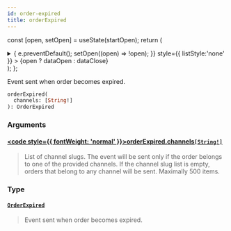 ```yaml
---
id: order-expired
title: orderExpired
---
```






const [open, setOpen] = useState(startOpen);
return (
<details {...(open ? { open: true } : {})} className="details" style={{ border:'none', boxShadow:'none', background:'var(--ifm-background-color)' }}>
<summary
onClick={(e) => {
e.preventDefault();
setOpen((open) => !open);
}}
style={{ listStyle:'none' }} >
{open ? dataOpen : dataClose}
</summary>
{open && children}
</details>
);
};

Event sent when order becomes expired.


<Badge text="Added in Saleor 3.20" class="badge badge--secondary margin-bottom--sm" />


<FeaturePreview />

```graphql
orderExpired(
  channels: [String!]
): OrderExpired
```

### Arguments

#### [<code style={{ fontWeight: 'normal' }}>orderExpired.<b>channels</b></code>](#)<Bullet />[`[String!]`](../../../api-reference/miscellaneous/scalars/string) <Badge class="badge badge--secondary" text="list"/> <Badge class="badge badge--secondary" text="scalar"/> <Badge class="badge badge--secondary" text="miscellaneous"/>

> List of channel slugs. The event will be sent only if the order belongs to one of the provided channels. If the channel slug list is empty, orders that belong to any channel will be sent. Maximally 500 items.

### Type

#### [`OrderExpired`](../../../api-reference/orders/objects/order-expired) <Badge class="badge badge--secondary" text="object"/> <Badge class="badge badge--secondary" text="orders"/>

> Event sent when order becomes expired.
>
> <Badge text="Added in Saleor 3.13" class="badge badge--secondary margin-bottom--sm" />
>
> <FeaturePreview />

